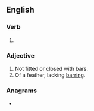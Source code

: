 ==English==

===Verb===
{{head|en|verb form}}

# {{en-past of|unbar}}

===Adjective===
{{en-adj|-}}

# Not fitted or closed with bars.
# Of a feather, lacking [[barring]].

===Anagrams===
* {{anagrams|en|a=abdenrru|errabund|underbar}}